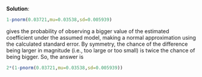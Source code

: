 \color{blue}

**Solution**:

```r
1-pnorm(0.03721,mu=0.03538,sd=0.005939)
```

gives the probability of observing a bigger value of the estimated coefficient under the assumed model, making a normal approximation using the calculated standard error. By symmetry, the chance of the difference being larger in magnitude (i.e., too large or too small) is twice the chance of being bigger. So, the answer is

```r
2*(1-pnorm(0.03721,mu=0.03538,sd=0.005939))
```

\color{black}



